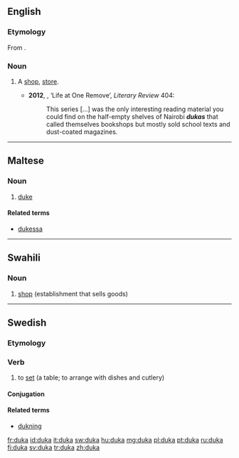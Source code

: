 ==English==
===Etymology===
From {{etyl|sw}} {{term|duka|lang=sw}}.

===Noun===
{{en-noun}}

# {{Kenya}} A [[shop]], [[store]].
#*'''2012''', {{w|Aidan Hartley}}, ‘Life at One Remove’, ''Literary Review'' 404:
#*:This series […] was the only interesting reading material you could find on the half-empty shelves of Nairobi '''''dukas''''' that called themselves bookshops but mostly sold school texts and dust-coated magazines.

----

==Maltese==

===Noun===
{{mt-noun|m|duki}}

# [[duke]]

====Related terms====
* [[dukessa]]

----

==Swahili==

===Noun===
{{head|sw|noun}}

# [[shop]] (establishment that sells goods)

{{tbot entry|Swahili|shop|2009|July|sw}}

----

==Swedish==

===Etymology===
{{suffix|duk|a|lang=sv}}

===Verb===
{{head|sv|verb}}

# to [[set]] (a table; to arrange with dishes and cutlery)

====Conjugation====
{{sv-conj-wk}}

====Related terms====
* [[dukning]]

[[fr:duka]]
[[id:duka]]
[[it:duka]]
[[sw:duka]]
[[hu:duka]]
[[mg:duka]]
[[pl:duka]]
[[pt:duka]]
[[ru:duka]]
[[fi:duka]]
[[sv:duka]]
[[tr:duka]]
[[zh:duka]]